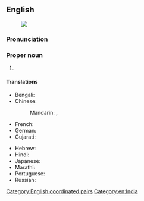 ==English==
{{wikipedia}}
[[Image:Daman and Diu in India (disputed hatched).svg|thumb|]]

===Pronunciation===
{{IPA|en|/dəˈmɑːn ən ˈdiːuː/}}

===Proper noun===
{{en-proper noun}}

# {{place|en|former union territory|c/India|capital=Daman}}

====Translations====
{{trans-top|Indian state territory}}
* Bengali: {{t|bn|দমন ও দিউ|sc=Beng}}
* Chinese:
*: Mandarin: {{t|cmn|達曼-第烏|sc=Hani}}, {{t|cmn|达曼-第乌|tr=Dāmàn-Dìwū|sc=Hani}}
* French: {{t+|fr|Daman et Diu}}
* German: {{t|de|Daman und Diu}}
* Gujarati: {{t|gu|દમણ અને દિવ|sc=Gujr}}
{{trans-mid}}
* Hebrew: {{t|he|דאמאן ודיו}}
* Hindi: {{t+|hi|दमन और दीव}}
* Japanese: {{t|ja|ダマン・ディーウ|tr=Daman-Dīu}}
* Marathi: {{t|mr|दमण आणि दीव|sc=Deva}}
* Portuguese: {{t|pt|Damão e Diu}}
* Russian: {{t|ru|Даман и Диу}}
{{trans-bottom}}

[[Category:English coordinated pairs]]
[[Category:en:India]]